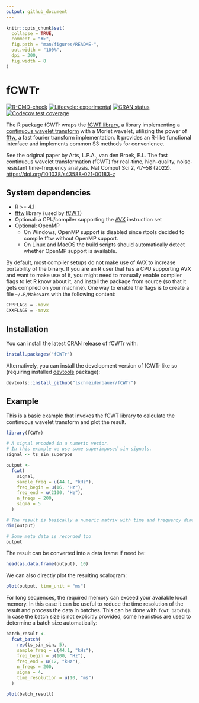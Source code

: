 ```yaml
---
output: github_document
---
```


<!-- README.md is generated from README.Rmd. Please edit that file -->

```r
knitr::opts_chunk$set(
  collapse = TRUE,
  comment = "#>",
  fig.path = "man/figures/README-",
  out.width = "100%",
  dpi = 300,
  fig.width = 8
)
```

# fCWTr

<!-- badges: start -->

[![R-CMD-check](https://github.com/lschneiderbauer/fcwtr/actions/workflows/R-CMD-check.yaml/badge.svg)](https://github.com/lschneiderbauer/fCWTr/actions/workflows/R-CMD-check.yaml) [![Lifecycle: experimental](https://img.shields.io/badge/lifecycle-experimental-orange.svg)](https://lifecycle.r-lib.org/articles/stages.html#experimental) [![CRAN status](https://www.r-pkg.org/badges/version/fCWTr)](https://CRAN.R-project.org/package=fCWTr) [![Codecov test coverage](https://codecov.io/gh/lschneiderbauer/fCWTr/branch/master/graph/badge.svg)](https://app.codecov.io/gh/lschneiderbauer/fcwtr?branch=master)

<!-- badges: end -->

The R package fCWTr wraps the [fCWT library](https://github.com/fastlib/fCWT), a library implementing a [continuous wavelet transform](https://en.wikipedia.org/wiki/Continuous_wavelet_transform) with a Morlet wavelet, utilizing the power of [fftw](https://www.fftw.org/), a fast fourier transform implementation. It provides an R-like functional interface and implements common S3 methods for convenience.

See the original paper by Arts, L.P.A., van den Broek, E.L. The fast continuous wavelet transformation (fCWT) for real-time, high-quality, noise-resistant time–frequency analysis. Nat Comput Sci 2, 47–58 (2022). <https://doi.org/10.1038/s43588-021-00183-z>

## System dependencies

-   R \>= 4.1
-   [fftw](https://www.fftw.org/) library (used by [fCWT](https://github.com/fastlib/fCWT))
-   Optional: a CPU/compiler supporting the [AVX](https://en.wikipedia.org/wiki/Advanced_Vector_Extensions) instruction set
-   Optional: OpenMP
    -   On Windows, OpenMP support is disabled since rtools decided to compile fftw without OpenMP support.
    -   On Linux and MacOS the build scripts should automatically detect whether OpenMP support is available.

By default, most compiler setups do not make use of AVX to increase portability of the binary. If you are an R user that has a CPU supporting AVX and want to make use of it, you might need to manually enable compiler flags to let R know about it, and install the package from source (so that it gets compiled on your machine). One way to enable the flags is to create a file `~/.R/Makevars` with the following content:

``` bash
CPPFLAGS = -mavx
CXXFLAGS = -mavx
```

## Installation

You can install the latest CRAN release of fCWTr with:

``` r
install.packages("fCWTr")
```

Alternatively, you can install the development version of fCWTr like so (requiring installed [devtools](https://devtools.r-lib.org/) package):

``` r
devtools::install_github("lschneiderbauer/fCWTr")
```

## Example

This is a basic example that invokes the fCWT library to calculate the continuous wavelet transform and plot the result.

```r
library(fCWTr)

# A signal encoded in a numeric vector.
# In this example we use some superimposed sin signals.
signal <- ts_sin_superpos

output <-
  fcwt(
    signal,
    sample_freq = u(44.1, "kHz"),
    freq_begin = u(16, "Hz"),
    freq_end = u(2100, "Hz"),
    n_freqs = 200,
    sigma = 5
  )

# The result is basically a numeric matrix with time and frequency dimension
dim(output)

# Some meta data is recorded too
output
```

The result can be converted into a data frame if need be:

```r
head(as.data.frame(output), 10)
```

We can also directly plot the resulting scalogram:

```r
plot(output, time_unit = "ms")
```

For long sequences, the required memory can exceed your available local memory. In this case it can be useful to reduce the time resolution of the result and process the data in batches. This can be done with `fcwt_batch()`. In case the batch size is not explicitly provided, some heuristics are used to determine a batch size automatically:

```r
batch_result <-
  fcwt_batch(
    rep(ts_sin_sin, 5),
    sample_freq = u(44.1, "kHz"),
    freq_begin = u(100, "Hz"),
    freq_end = u(12, "kHz"),
    n_freqs = 200,
    sigma = 4,
    time_resolution = u(10, "ms")
  )

plot(batch_result)
```

<!-- regenerate with devtools::build_readme() -->
